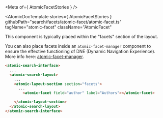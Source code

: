 
<Meta of={ AtomicFacetStories } />

<AtomicDocTemplate
  stories={ AtomicFacetStories }
  githubPath="search/facets/atomic-facet/atomic-facet.ts"
  tagName="atomic-facet"
  className="AtomicFacet"
>

This component is typically placed within the "facets" section of the layout.

You can also place facets inside an `atomic-facet-manager` component to ensure the effective functioning of DNE (Dynamic Navigation Experience). 
More info here: [atomic-facet-manager](https://docs.coveo.com/en/2918).

```html
<atomic-search-interface>
  ...
  <atomic-search-layout>
    ...
    <atomic-layout-section section="facets">
      ...
        <atomic-facet field="author" label="Authors"></atomic-facet>

    </atomic-layout-section>
  </atomic-search-layout>
</atomic-search-interface>
```
</AtomicDocTemplate>
